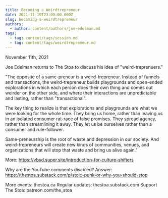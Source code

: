 ```yaml
---
title: Becoming a Weirdtrepreneur
date: 2021-11-10T23:00:00.000Z
slug: becoming-a-weirdtrepreneur
authors:
  - author: content/authors/joe-edelman.md
tags:
  - tag: content/tags/session.md
  - tag: content/tags/weirdtrepreneur.md
---
```


November 11th, 2021

Joe Edelman returns to The Stoa to discuss his idea of "weird-treprenuers."

"The opposite of a same-preneur is a weird-trepreneur. Instead of funnels and transactions, the weird-trepreneur builds playgrounds and open-ended explorations in which each person does their own thing and comes out weirder on the other side, and where their interactions are unpredictable and lasting, rather than "transactional".

The key thing to realize is that explorations and playgrounds are what we were looking for the whole time. They bring us home, rather than leaving us in an isolated consumer rat-race of false promises. They spread agency, rather than streamlining it away. They let us be ourselves rather than a consumer and rule-follower.

Same-preneurship is the root of waste and depression in our society. And weird-trepreneurs will create new kinds of communities, venues, and organizations that will stop that waste and bring us alive again."

More: https://vbsd.super.site/introduction-for-culture-shifters

Why are the YouTube comments disabled? Answer: https://thestoa.substack.com/p/stoic-punk-or-why-you-should-stop

More events: thestoa.ca
Regular updates: thestoa.substack.com
Support The Stoa: patreon.com/the_stoa
